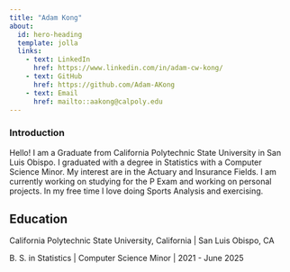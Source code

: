 ```yaml
---
title: "Adam Kong"
about:
  id: hero-heading
  template: jolla
  links:
    - text: LinkedIn
      href: https://www.linkedin.com/in/adam-cw-kong/
    - text: GitHub
      href: https://github.com/Adam-AKong
    - text: Email
      href: mailto::aakong@calpoly.edu
---
```


::: {#hero-heading}
### Introduction {#sec-introduction}

Hello! I am a Graduate from California Polytechnic State University in San Luis Obispo. I graduated with a degree in Statistics with a Computer Science Minor. My interest are in the Actuary and Insurance Fields. I am currently working on studying for the P Exam and working on personal projects. In my free time I love doing Sports Analysis and exercising.

## Education {#sec-education}

California Polytechnic State University, California \| San Luis Obispo, CA

B. S. in Statistics \| Computer Science Minor \| 2021 - June 2025
:::
